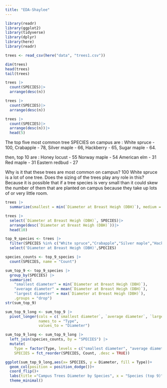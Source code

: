 ```yaml
---
title: "EDA-Shaylee"
---
```


```r
library(readr)
library(ggplot2)
library(tidyverse)
library(dplyr)
library(here)
library(readr)
```


```r
trees <- read_csv(here("data", "trees1.csv"))

dim(trees)
head(trees)
tail(trees)

```

```r
trees |> 
  count(SPECIES)|>
  arrange(desc(n))


```

```r
trees |> 
  count(SPECIES)|>
  arrange(desc(n))
```

```r
trees |> 
  count(SPECIES)|>
  arrange(desc(n))|>
  head(5)
```

The top five most common tree SPECIES on campus are :
White spruce - 100, 
Crabapple - 78, 
Silver maple - 66, 
Hackberry - 65, 
Sugar maple - 64. 

then, top 10 are :
Honey locust - 55
Norway maple - 54
American elm - 31
Red maple - 31
Eastern redbud - 27 

Why is it that these trees are most common on campus? 100 White spruce is a lot of one tree. Does the sizing of the trees play any role in this? Because it is possible that if a tree species is very small than it could skew the number of them that are planted on campus because they take up lots of or very little room. 

```r
trees |>
  summarize(smallest = min(`Diameter at Breast Heigh (DBH)`), medium = mean(`Diameter at Breast Heigh (DBH)`), largest = max(`Diameter at Breast Heigh (DBH)`))
```
```r
trees |>
  select(`Diameter at Breast Heigh (DBH)`, SPECIES)|>
  arrange(desc(`Diameter at Breast Heigh (DBH)`))|>
  head(10)
```

```r
top_9_species <- trees |>
  filter(SPECIES %in% c("White spruce","Crabapple","Silver maple","Hackberry", "Sugar maple","Honey locust","Norway maple","American elm","Red maple"))|>
  select('Diameter at Breast Heigh (DBH)',SPECIES)
```

```r
species_counts <- top_9_species |>
  count(SPECIES, name = "Count")
```


```r
sum_top_9 <- top_9_species |>
  group_by(SPECIES) |>
  summarize(
    "smallest diameter" = min(`Diameter at Breast Heigh (DBH)`),
    "average diameter" = mean(`Diameter at Breast Heigh (DBH)`),
    "largest diameter" = max(`Diameter at Breast Heigh (DBH)`),
    .groups = "drop")
str(sum_top_9)
```

```r

sum_top_9_long <- sum_top_9 |>
  pivot_longer(cols = c(`smallest diameter`, `average diameter`, `largest diameter`),
               names_to = "Type",
               values_to = "Diameter")

```


```r
sum_top_9_long <- sum_top_9_long |>
  left_join(species_counts, by = "SPECIES") |>
  mutate(
    Type = factor(Type, levels = c("smallest diameter", "average diameter", "largest diameter")),
    SPECIES = fct_reorder(SPECIES, Count, .desc = TRUE))
```


```r
ggplot(sum_top_9_long,aes(x= SPECIES, y = Diameter, fill = Type))+
  geom_col(position = position_dodge())+
  coord_flip()+
  labs(title ="Campus Trees Diameter by Species", x = "Species (top 9)", y = "Diameter at Breast Height (inches)", fill = "Measurement Type", caption = "Data from Macalester Tree Inventory Drive (LAST UPDATED JULY 2024)")+
  theme_minimal()

```

